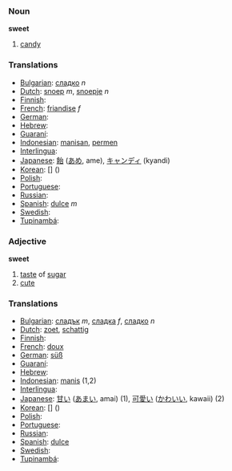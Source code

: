 === Noun ===
'''sweet'''
# [[candy]]

=== Translations ===
*[[Bulgarian]]: [[сладко]] ''n''
*[[Dutch]]: [[snoep]] ''m'', [[snoepje]] ''n''
*[[Finnish]]: [[]]
*[[French]]: [[friandise]] ''f''
*[[German]]: [[]] '' ''
*[[Hebrew]]: [[]] '' ''
*[[Guaraní]]: [[]]
*[[Indonesian]]: [[manisan]], [[permen]]
*[[Interlingua]]: [[]]
*[[Japanese]]: [[飴]] ([[あめ]], ame), [[キャンディ]] (kyandi)
*[[Korean]]: [[]] [] ()
*[[Polish]]: [[]]
*[[Portuguese]]: [[]] '' ''
*[[Russian]]: [[]]
*[[Spanish]]: [[dulce]] ''m''
*[[Swedish]]: [[]] '' ''
*[[Tupinambá]]: [[]]

=== Adjective ===
'''sweet'''
# [[taste]] of [[sugar]]
# [[cute]]

=== Translations ===
*[[Bulgarian]]: [[сладък]] ''m'', [[сладка]] ''f'', [[сладко]] ''n''
*[[Dutch]]: [[zoet]], [[schattig]]
*[[Finnish]]: [[]]
*[[French]]: [[doux]]
*[[German]]: [[süß]]
*[[Guaraní]]: [[]]
*[[Hebrew]]: [[]] '' ''
*[[Indonesian]]: [[manis]] (1,2)
*[[Interlingua]]: [[]]
*[[Japanese]]: [[甘い]] ([[あまい]], amai) (1), [[可愛い]] ([[かわいい]], kawaii) (2)
*[[Korean]]: [[]] [] ()
*[[Polish]]: [[]]
*[[Portuguese]]: [[]] '' ''
*[[Russian]]: [[]]
*[[Spanish]]: [[dulce]]
*[[Swedish]]: [[]] '' ''
*[[Tupinambá]]: [[]]